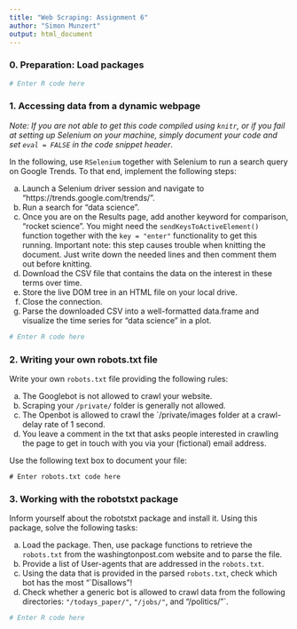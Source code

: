 ```yaml
---
title: "Web Scraping: Assignment 6"
author: "Simon Munzert"
output: html_document
---
```



### 0. Preparation: Load packages

```r
# Enter R code here
```


### 1. Accessing data from a dynamic webpage

*Note: If you are not able to get this code compiled using `knitr`, or if you fail at setting up Selenium on your machine, simply document your code and set `eval = FALSE` in the code snippet header*.

In the following, use `RSelenium` together with Selenium to run a search query on Google Trends. To that end, implement the following steps:

a. Launch a Selenium driver session and navigate to "https://trends.google.com/trends/".
b. Run a search for "data science".
c. Once you are on the Results page, add another keyword for comparison, "rocket science". You might need the `sendKeysToActiveElement()` function together with the `key = "enter"` functionality to get this running. Important note: this step causes trouble when knitting the document. Just write down the needed lines and then comment them out before knitting.
d. Download the CSV file that contains the data on the interest in these terms over time.
e. Store the live DOM tree in an HTML file on your local drive.
f. Close the connection.
g. Parse the downloaded CSV into a well-formatted data.frame and visualize the time series for "data science" in a plot.

```r
# Enter R code here
```


### 2. Writing your own robots.txt file

Write your own `robots.txt` file providing the following rules:

a. The Googlebot is not allowed to crawl your website.
b. Scraping your `/private/` folder is generally not allowed.
c. The Openbot is allowed to crawl the `/private/images folder at a crawl-delay rate of 1 second.
d. You leave a comment in the txt that asks people interested in crawling the page to get in touch with you via your (fictional) email address.

Use the following text box to document your file:


```{}
# Enter robots.txt code here
```



### 3. Working with the robotstxt package

Inform yourself about the robotstxt package and install it. Using this package, solve the following tasks:

a. Load the package. Then, use package functions to retrieve the `robots.txt` from the washingtonpost.com website and to parse the file.
b. Provide a list of User-agents that are addressed in the `robots.txt`.
c. Using the data that is provided in the parsed `robots.txt`, check which bot has the most "`Disallows"!
d. Check whether a generic bot is allowed to crawl data from the following directories: `"/todays_paper/"`, `"/jobs/"`, and "/politics/"`.

```r
# Enter R code here
```



